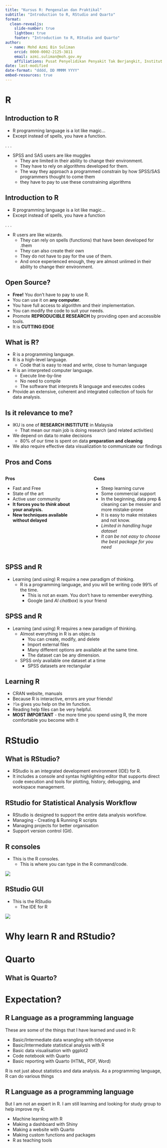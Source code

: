 ```yaml
---
title: "Kursus R: Pengenalan dan Praktikal"
subtitle: "Introduction to R, RStudio and Quarto"
format: 
  clean-revealjs: 
    slide-number: true
    lightbox: true
    footer: "Introduction to R, RStudio and Quarto"
author:
  - name: Mohd Azmi Bin Suliman
    orcid: 0000-0002-2125-3811
    email: azmi.suliman@moh.gov.my
    affiliations: Pusat Penyelidikan Penyakit Tak Berjangkit, Institut Kesihatan Umum
date: last-modified
date-format: "dddd, DD MMMM YYYY"
embed-resources: true
---
```


# R

## Introduction to R

-   R programming language is a lot like magic...
-   Except instead of spells, you have a function.

. . .

-   SPSS and SAS users are like muggles
    -   They are limited in their ability to change their environment.
    -   They have to rely on algorithms developed for them.
    -   The way they approach a programmed constrain by how SPSS/SAS programmers thought to come them
    -   they have to pay to use these constraining algorithms

## Introduction to R

-   R programming language is a lot like magic...
-   Except instead of spells, you have a function

. . .

-   R users are like wizards.
    -   They can rely on spells (functions) that have been developed for .them
    -   They can also create their own
    -   They do not have to pay for the use of them.
    -   And once experienced enough, they are almost unlimed in their ability to change their environment.

## Open Source?

-   **Free!** You don't have to pay to use R.
-   You can use it on **any computer**.
-   You have full access to algorithm and their implementation.
-   You can modify the code to suit your needs.
-   Promote **REPRODUCIBLE RESEARCH** by providing open and accessible tools.
-   It is **CUTTING EDGE**

## What is R?

-   R is a programming language.
-   R is a high-level language.
    -   Code that is easy to read and write, close to human language
-   R is an interpreted computer language.
    -   Execute line-by-line
    -   No need to compile
    -   The software that interprets R language and executes codes
-   Provide an extensive, coherent and integrated collection of tools for data analysis.

## Is it relevance to me?

-   IKU is one of **RESEARCH INSTITUTE** in Malaysia
    -   That mean our main job is doing research (and related activities)
-   We depend on data to make decisions
    -   80% of our time is spent on data **preparation and cleaning**
-   We also require effective data visualization to communicate our findings

## Pros and Cons

::: columns
::: {.column width="48%"}
**Pros**

-   Fast and Free
-   State of the art
-   Active user community
-   **It forces you to *think* about your analysis.**
-   **New techniques available without delayed**
:::

::: {.column width="4%"}
:::

::: {.column width="48%"}
**Cons**

-   Steep learning curve
-   Some commercial support
-   In the beginning, data prep & cleaning can be messier and more mistake-prone
-   It is easy to make mistakes and not know.
-   *Limited in handling huge dataset*
-   *It can be not easy to choose the best package for you need*
:::
:::

## SPSS and R

-   Learning (and using) R require a new paradigm of thinking.
    -   R is a programming language, and you will be writing code 99% of the time.
        -   This is not an exam. You don't have to remember everything.
        -   Google (and *AI chatbox*) is your friend

## SPSS and R

-   Learning (and using) R requires a new paradigm of thinking.
    -   Almost everything in R is an objec.ts
        -   You can create, modify, and delete
        -   Import external files
        -   Many different options are available at the same time.
        -   The dataset can be any dimension.
    -   SPSS only available one dataset at a time
        -   SPSS datasets are rectangular

## Learning R

-   CRAN website, manuals
-   Because R is interactive, errors are your friends!
-   `?lm` gives you help on the lm function.
-   Reading help files can be very helpful.
-   **MOST IMPORTANT** - the more time you spend using R, the more comfortable you become with it

# RStudio

## What is RStudio?

-   RStudio is an integrated development environment (IDE) for R.
-   It includes a console and syntax highlighting editor that supports direct code execution and tools for plotting, history, debugging, and workspace management.

## RStudio for Statistical Analysis Workflow

-   RStudio is designed to support the entire data analysis workflow.
-   Managing - Creating & Running R scripts
-   Managing projects for better organisation
-   Support version control (Git).

## R consoles

-   This is the R consoles.
    -   This is where you can type in the R command/code.

![](images/r_console_0.png)

## RStudio GUI

-   This is the RStudio
    -   The IDE for R

![](images/rstudio_ide_0.png)

# Why learn R and RStudio?

# Quarto

## What is Quarto?

# Expectation?

## R Language as a programming language

These are some of the things that I have learned and used in R:

-   Basic/Intermediate data wrangling with tidyverse
-   Basic/Intermediate statistical analysis with R
-   Basic data visualisation with ggplot2
-   Code notebook with Quarto
-   Basic reporting with Quarto (HTML, PDF, Word)

:::{.notes}
R is not just about statistics and data analysis. As a programming language, R can do various things
:::

## R Language as a programming language

But I am not an expert in R. I am still learning and looking for study group to help improve my R.

-   Machine learning with R
-   Making a dashboard with Shiny
-   Making a website with Quarto
-   Making custom functions and packages
-   R as teaching tools
